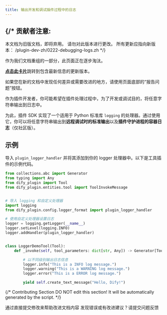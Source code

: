```yaml
---
title: 输出开发和调试插件过程中的日志
---
```



{/* 
  贡献者注意:
  ----------------
  本文档为旧版文档，即将弃用。
  请勿对此版本进行更改。
  所有更新应指向新版本：
  /plugin-dev-zh/0222-debugging-logs.zh
*/}

<Card title="本文档即将弃用" icon="circle-exclamation" href="/plugin-dev-zh/0222-debugging-logs.zh">
  <p>作为我们文档重组的一部分，此页面正在逐步淘汰。</p>
  
  <p><u><b>点击此卡片</b></u>跳转到包含最新信息的更新版本。</p>
  
  <p>如果您在新的文档中发现任何差异或需要改进的地方，请使用页面底部的“报告问题”按钮。</p>
</Card>

作为插件开发者，你可能希望在插件处理过程中，为了开发或调试目的，将任意字符串输出到日志中。

为此，插件 SDK 实现了一个适用于 Python 标准库 `logging` 的处理器。通过使用它，你可以将任意字符串输出到**远程调试时的标准输出**以及**插件守护进程的容器日志**（仅社区版）。

## 示例

导入 `plugin_logger_handler` 并将其添加到你的 logger 处理器中。以下是工具插件的示例代码。

```python
from collections.abc import Generator
from typing import Any
from dify_plugin import Tool
from dify_plugin.entities.tool import ToolInvokeMessage


# 导入 logging 和自定义处理器
import logging
from dify_plugin.config.logger_format import plugin_logger_handler

# 使用自定义处理器设置日志
logger = logging.getLogger(__name__)
logger.setLevel(logging.INFO)
logger.addHandler(plugin_logger_handler)


class LoggerDemoTool(Tool):
    def _invoke(self, tool_parameters: dict[str, Any]) -> Generator[ToolInvokeMessage]:

        # 以不同级别输出日志信息
        logger.info("This is a INFO log message.")
        logger.warning("This is a WARNING log message.")
        logger.error("This is a ERROR log message.")

        yield self.create_text_message("Hello, Dify!")
```

{/*
Contributing Section
DO NOT edit this section!
It will be automatically generated by the script.
*/}

<CardGroup cols="2">
    <Card
        title="编辑此页面"
        icon="pen-to-square"
        href="https://github.com/langgenius/dify-docs-mintlify/edit/main/zh-hans/plugins/best-practice/how-to-print-strings-to-logs-for-debugging.mdx"
    >
        通过直接提交修改来帮助改进文档内容
    </Card>
    <Card
        title="提交问题"
        icon="github"
        href="https://github.com/langgenius/dify-docs-mintlify/issues/new?title=文档问题%3A%20o-print-strings-to-logs-for-debugg&body=%23%23%20问题描述%0A%3C%21--%20请简要描述您发现的问题%20--%3E%0A%0A%23%23%20页面链接%0Ahttps%3A%2F%2Fgithub.com%2Flanggenius%2Fdify-docs-mintlify%2Fblob%2Fmain%2Fzh-hans/plugins/best-practice%2Fhow-to-print-strings-to-logs-for-debugging.mdx%0A%0A%23%23%20建议修改%0A%3C%21--%20如果有具体的修改建议，请在此说明%20--%3E%0A%0A%3C%21--%20感谢您对文档质量的关注！%20--%3E"
    >
        发现错误或有改进建议？请提交问题反馈
    </Card>
</CardGroup>
